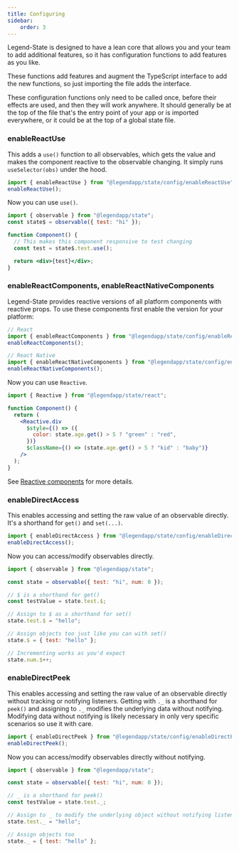 ```yaml
---
title: Configuring
sidebar:
    order: 3
---
```


Legend-State is designed to have a lean core that allows you and your team to add additional features, so it has configuration functions to add features as you like.

These functions add features and augment the TypeScript interface to add the new functions, so just importing the file adds the interface.

These configuration functions only need to be called once, before their effects are used, and then they will work anywhere. It should generally be at the top of the file that's the entry point of your app or is imported everywhere, or it could be at the top of a global state file.

### enableReactUse

This adds a `use()` function to all observables, which gets the value and makes the component reactive to the observable changing. It simply runs `useSelector(obs)` under the hood.

```js
import { enableReactUse } from "@legendapp/state/config/enableReactUse";
enableReactUse();
```

Now you can use `use()`.

```jsx
import { observable } from "@legendapp/state";
const state$ = observable({ test: "hi" });

function Component() {
  // This makes this component responsive to test changing
  const test = state$.test.use();

  return <div>{test}</div>;
}
```

### enableReactComponents, enableReactNativeComponents

Legend-State provides reactive versions of all platform components with reactive props. To use these components first enable the version for your platform:

```js
// React
import { enableReactComponents } from "@legendapp/state/config/enableReactComponents";
enableReactComponents();

// React Native
import { enableReactNativeComponents } from "@legendapp/state/config/enableReactNativeComponents";
enableReactNativeComponents();
```

Now you can use `Reactive`.

```jsx
import { Reactive } from "@legendapp/state/react";

function Component() {
  return (
    <Reactive.div
      $style={() => ({
        color: state.age.get() > 5 ? "green" : "red",
      })}
      $className={() => (state.age.get() > 5 ? "kid" : "baby")}
    />
  );
}
```

See [Reactive components](../../3-react/3-fine-grained-reactivity/#reactive-components) for more details.

### enableDirectAccess

This enables accessing and setting the raw value of an observable directly. It's a shorthand for `get()` and `set(...)`.

```js
import { enableDirectAccess } from "@legendapp/state/config/enableDirectAccess";
enableDirectAccess();
```

Now you can access/modify observables directly.

```js
import { observable } from "@legendapp/state";

const state = observable({ test: "hi", num: 0 });

// $ is a shorthand for get()
const testValue = state.test.$;

// Assign to $ as a shorthand for set()
state.test.$ = "hello";

// Assign objects too just like you can with set()
state.$ = { test: "hello" };

// Incrementing works as you'd expect
state.num.$++;
```

### enableDirectPeek

This enables accessing and setting the raw value of an observable directly without tracking or notifying listeners. Getting with `._` is a shorthand for `peek()` and assigning to `._` modifies the underlying data without notifying. Modifying data without notifying is likely necessary in only very specific scenarios so use it with care.

```js
import { enableDirectPeek } from "@legendapp/state/config/enableDirectPeek";
enableDirectPeek();
```

Now you can access/modify observables directly without notifying.

```js
import { observable } from "@legendapp/state";

const state = observable({ test: "hi", num: 0 });

// _ is a shorthand for peek()
const testValue = state.test._;

// Assign to _ to modify the underlying object without notifying listeners
state.test._ = "hello";

// Assign objects too
state._ = { test: "hello" };
```
